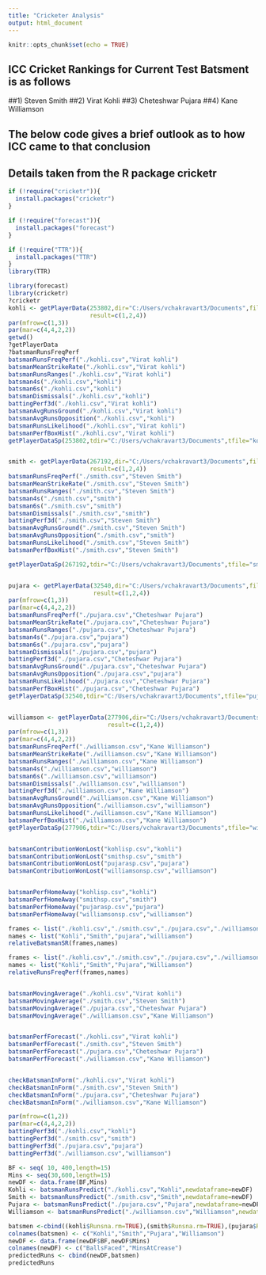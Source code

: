 ---
title: "Cricketer Analysis"
output: html_document
---

```{r setup, include=FALSE}
knitr::opts_chunk$set(echo = TRUE)
```

## ICC Cricket Rankings for Current Test Batsment is as follows
##1) Steven Smith
##2) Virat Kohli
##3) Cheteshwar Pujara
##4) Kane Williamson

## The below code gives a brief outlook as to how ICC came to that conclusion
## Details taken from the R package cricketr

```{r cricketr}
if (!require("cricketr")){ 
  install.packages("cricketr") 
}

if (!require("forecast")){ 
  install.packages("forecast") 
}

if (!require("TTR")){ 
  install.packages("TTR") 
}
library(TTR)

library(forecast)
library(cricketr)
?cricketr
kohli <- getPlayerData(253802,dir="C:/Users/vchakravart3/Documents",file="kohli.csv",type="batting",homeOrAway=c(1,2),
                       result=c(1,2,4))
par(mfrow=c(1,3))
par(mar=c(4,4,2,2))
getwd()
?getPlayerData
?batsmanRunsFreqPerf
batsmanRunsFreqPerf("./kohli.csv","Virat kohli")
batsmanMeanStrikeRate("./kohli.csv","Virat kohli")
batsmanRunsRanges("./kohli.csv","Virat kohli")
batsman4s("./kohli.csv","kohli")
batsman6s("./kohli.csv","kohli")
batsmanDismissals("./kohli.csv","kohli")
battingPerf3d("./kohli.csv","Virat kohli")
batsmanAvgRunsGround("./kohli.csv","Virat kohli")
batsmanAvgRunsOpposition("./kohli.csv","kohli")
batsmanRunsLikelihood("./kohli.csv","Virat kohli")
batsmanPerfBoxHist("./kohli.csv","Virat kohli")
getPlayerDataSp(253802,tdir="C:/Users/vchakravart3/Documents",tfile="kohlisp.csv",ttype="batting")


smith <- getPlayerData(267192,dir="C:/Users/vchakravart3/Documents",file="smith.csv",type="batting",homeOrAway=c(1,2),
                       result=c(1,2,4))
batsmanRunsFreqPerf("./smith.csv","Steven Smith")
batsmanMeanStrikeRate("./smith.csv","Steven Smith")
batsmanRunsRanges("./smith.csv","Steven Smith")
batsman4s("./smith.csv","smith")
batsman6s("./smith.csv","smith")
batsmanDismissals("./smith.csv","smith")
battingPerf3d("./smith.csv","Steven Smith")
batsmanAvgRunsGround("./smith.csv","Steven Smith")
batsmanAvgRunsOpposition("./smith.csv","smith")
batsmanRunsLikelihood("./smith.csv","Steven Smith")
batsmanPerfBoxHist("./smith.csv","Steven Smith")

getPlayerDataSp(267192,tdir="C:/Users/vchakravart3/Documents",tfile="smithsp.csv",ttype="batting")


pujara <- getPlayerData(32540,dir="C:/Users/vchakravart3/Documents",file="pujara.csv",type="batting",homeOrAway=c(1,2),
                        result=c(1,2,4))
par(mfrow=c(1,3))
par(mar=c(4,4,2,2))
batsmanRunsFreqPerf("./pujara.csv","Cheteshwar Pujara")
batsmanMeanStrikeRate("./pujara.csv","Cheteshwar Pujara")
batsmanRunsRanges("./pujara.csv","Cheteshwar Pujara")
batsman4s("./pujara.csv","pujara")
batsman6s("./pujara.csv","pujara")
batsmanDismissals("./pujara.csv","pujara")
battingPerf3d("./pujara.csv","Cheteshwar Pujara")
batsmanAvgRunsGround("./pujara.csv","Cheteshwar Pujara")
batsmanAvgRunsOpposition("./pujara.csv","pujara")
batsmanRunsLikelihood("./pujara.csv","Cheteshwar Pujara")
batsmanPerfBoxHist("./pujara.csv","Cheteshwar Pujara")
getPlayerDataSp(32540,tdir="C:/Users/vchakravart3/Documents",tfile="pujarasp.csv",ttype="batting")


williamson <- getPlayerData(277906,dir="C:/Users/vchakravart3/Documents",file="williamson.csv",type="batting",homeOrAway=c(1,2),
                            result=c(1,2,4))
par(mfrow=c(1,3))
par(mar=c(4,4,2,2))
batsmanRunsFreqPerf("./williamson.csv","Kane Williamson")
batsmanMeanStrikeRate("./williamson.csv","Kane Williamson")
batsmanRunsRanges("./williamson.csv","Kane Williamson")
batsman4s("./williamson.csv","williamson")
batsman6s("./williamson.csv","williamson")
batsmanDismissals("./williamson.csv","williamson")
battingPerf3d("./williamson.csv","Kane Williamson")
batsmanAvgRunsGround("./williamson.csv","Kane Williamson")
batsmanAvgRunsOpposition("./williamson.csv","williamson")
batsmanRunsLikelihood("./williamson.csv","Kane Williamson")
batsmanPerfBoxHist("./williamson.csv","Kane Williamson")
getPlayerDataSp(277906,tdir="C:/Users/vchakravart3/Documents",tfile="williamsonsp.csv",ttype="batting")


batsmanContributionWonLost("kohlisp.csv","kohli")
batsmanContributionWonLost("smithsp.csv","smith")
batsmanContributionWonLost("pujarasp.csv","pujara")
batsmanContributionWonLost("williamsonsp.csv","williamson")


batsmanPerfHomeAway("kohlisp.csv","kohli")
batsmanPerfHomeAway("smithsp.csv","smith")
batsmanPerfHomeAway("pujarasp.csv","pujara")
batsmanPerfHomeAway("williamsonsp.csv","williamson")

frames <- list("./kohli.csv","./smith.csv","./pujara.csv","./williamson.csv")
names <- list("Kohli","Smith","pujara","williamson")
relativeBatsmanSR(frames,names)

frames <- list("./kohli.csv","./smith.csv","./pujara.csv","./williamson.csv")
names <- list("Kohli","Smith","Pujara","Williamson")
relativeRunsFreqPerf(frames,names)


batsmanMovingAverage("./kohli.csv","Virat kohli")
batsmanMovingAverage("./smith.csv","Steven Smith")
batsmanMovingAverage("./pujara.csv","Cheteshwar Pujara")
batsmanMovingAverage("./williamson.csv","Kane Williamson")


batsmanPerfForecast("./kohli.csv","Virat kohli")
batsmanPerfForecast("./smith.csv","Steven Smith")
batsmanPerfForecast("./pujara.csv","Cheteshwar Pujara")
batsmanPerfForecast("./williamson.csv","Kane Williamson")


checkBatsmanInForm("./kohli.csv","Virat kohli")
checkBatsmanInForm("./smith.csv","Steven Smith")
checkBatsmanInForm("./pujara.csv","Cheteshwar Pujara")
checkBatsmanInForm("./williamson.csv","Kane Williamson")

par(mfrow=c(1,2))
par(mar=c(4,4,2,2))
battingPerf3d("./kohli.csv","kohli")
battingPerf3d("./smith.csv","smith")
battingPerf3d("./pujara.csv","pujara")
battingPerf3d("./williamson.csv","williamson")

BF <- seq( 10, 400,length=15)
Mins <- seq(30,600,length=15)
newDF <- data.frame(BF,Mins)
Kohli <- batsmanRunsPredict("./kohli.csv","Kohli",newdataframe=newDF)
Smith <- batsmanRunsPredict("./smith.csv","Smith",newdataframe=newDF)
Pujara <- batsmanRunsPredict("./pujara.csv","Pujara",newdataframe=newDF)
Williamson <- batsmanRunsPredict("./williamson.csv","Williamson",newdataframe=newDF)

batsmen <-cbind((kohli$Runsna.rm=TRUE),(smith$Runsna.rm=TRUE),(pujara$Runsna.rm=TRUE),(williamson$Runsna.rm=TRUE))
colnames(batsmen) <- c("Kohli","Smith","Pujara","Williamson")
newDF <- data.frame(newDF$BF,newDF$Mins)
colnames(newDF) <- c("BallsFaced","MinsAtCrease")
predictedRuns <- cbind(newDF,batsmen)
predictedRuns
```

